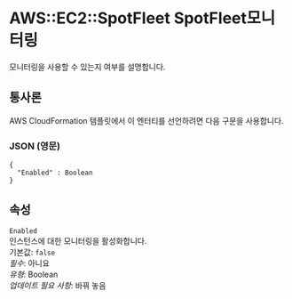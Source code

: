 # AWS::EC2::SpotFleet SpotFleet모니터링

모니터링을 사용할 수 있는지 여부를 설명합니다.

## 통사론

AWS CloudFormation 템플릿에서 이 엔터티를 선언하려면 다음 구문을 사용합니다.

### JSON (영문)

```
{
  "Enabled" : Boolean
}
```

## 속성

`Enabled`  
인스턴스에 대한 모니터링을 활성화합니다.  
기본값: `false`  
_필수_: 아니요  
_유형_: Boolean  
_업데이트 필요 사항_: 바꿔 놓음
